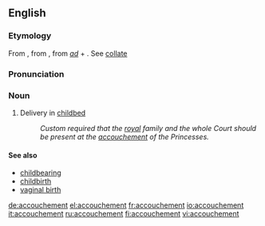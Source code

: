 ==English==

===Etymology===
From {{F.}} {{term|lang=fr|accoucher||to be delivered of a child, to aid in delivery}}, from {{OF.}} {{term|acouchier||lang=fro|to lay down, put to bed, go to bed}}, from {{L.}} ''[[ad]]'' + {{term|collocare||lang=la|to lay, put, place}}. See [[collate]]

===Pronunciation===
{{enPR|ä′ksh-mäɴ}}

===Noun===
{{en-noun}}

# Delivery in [[childbed]]
#: ''Custom required that the [[royal]] family and the whole Court should be present at the [[accouchement]] of the Princesses.''

====See also====
* [[childbearing]]
* [[childbirth]]
* [[vaginal birth]]

[[de:accouchement]]
[[el:accouchement]]
[[fr:accouchement]]
[[io:accouchement]]
[[it:accouchement]]
[[ru:accouchement]]
[[fi:accouchement]]
[[vi:accouchement]]